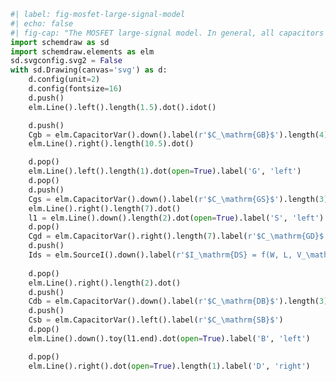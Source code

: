 ```python
#| label: fig-mosfet-large-signal-model
#| echo: false
#| fig-cap: "The MOSFET large-signal model. In general, all capacitors are nonlinear, i.e., they depend on their terminal voltages."
import schemdraw as sd
import schemdraw.elements as elm
sd.svgconfig.svg2 = False
with sd.Drawing(canvas='svg') as d:
    d.config(unit=2)
    d.config(fontsize=16)
    d.push()
    elm.Line().left().length(1.5).dot().idot()

    d.push()
    Cgb = elm.CapacitorVar().down().label(r'$C_\mathrm{GB}$').length(4)
    elm.Line().right().length(10.5).dot()

    d.pop()
    elm.Line().left().length(1).dot(open=True).label('G', 'left')
    d.pop()
    d.push()
    Cgs = elm.CapacitorVar().down().label(r'$C_\mathrm{GS}$').length(3)
    elm.Line().right().length(7).dot()
    l1 = elm.Line().down().length(2).dot(open=True).label('S', 'left')
    d.pop()
    Cgd = elm.CapacitorVar().right().length(7).label(r'$C_\mathrm{GD}$').dot()
    d.push()
    Ids = elm.SourceI().down().label(r'$I_\mathrm{DS} = f(W, L, V_\mathrm{GS}, V_\mathrm{DS}, V_\mathrm{SB})$').length(3)
    
    d.pop()
    elm.Line().right().length(2).dot()
    d.push()
    Cdb = elm.CapacitorVar().down().label(r'$C_\mathrm{DB}$').length(3).dot()
    d.push()
    Csb = elm.CapacitorVar().left().label(r'$C_\mathrm{SB}$')
    d.pop()
    elm.Line().down().toy(l1.end).dot(open=True).label('B', 'left')

    d.pop()
    elm.Line().right().dot(open=True).length(1).label('D', 'right')
```
